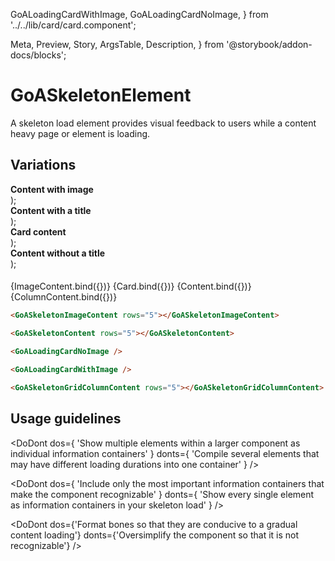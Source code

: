 
  GoALoadingCardWithImage,
  GoALoadingCardNoImage,
} from '../../lib/card/card.component';

  Meta,
  Preview,
  Story,
  ArgsTable,
  Description,
} from '@storybook/addon-docs/blocks';

<Meta
  title="React/Components/SkeletonElement"
  component={GoASkeletonImageContent}
  argTypes={{}}
/>

# GoASkeletonElement

A skeleton load element provides visual feedback to users while a content heavy page or element is loading.

## Variations

  <div>
    <span>
      <b>Content with image</b>
    </span>
    <GoASkeletonImageContent {...args} />
  </div>
);

  <div>
    <span>
      <b>Content with a title</b>
    </span>
    <GoASkeletonContent {...args} />
  </div>
);

  <div>
    <span>
      <b>Card content</b>
    </span>
    <div style={{ display: 'flex', gap: '8px' }}>
      <GoALoadingCardWithImage {...args} />
      <GoALoadingCardWithImage {...args} />
      <GoALoadingCardWithImage {...args} />
    </div>
  </div>
);

  <div>
    <span>
      <b>Content without a title</b>
    </span>
    <GoASkeletonGridColumnContent {...args} />
  </div>
);

####

<Canvas>
  <Story
    name="Skeleton Image Content"
    height={200}
    args={{
      rows: 5,
    }}
  >
    {ImageContent.bind({})}
  </Story>
  <Story name="Skeleton Card" height={200} args={{ maxWidth: '340px' }}>
    {Card.bind({})}
  </Story>
  <Story
    name="Skeleton Titled Content"
    height={200}
    args={{
      rows: 5,
    }}
  >
    {Content.bind({})}
  </Story>
  <Story
    name="Skeleton Content"
    height={200}
    args={{
      rows: 5,
    }}
  >
    {ColumnContent.bind({})}
  </Story>
</Canvas>

```html
<GoASkeletonImageContent rows="5"></GoASkeletonImageContent>

<GoASkeletonContent rows="5"></GoASkeletonContent>

<GoALoadingCardNoImage />

<GoALoadingCardWithImage />

<GoASkeletonGridColumnContent rows="5"></GoASkeletonGridColumnContent>
```

## Usage guidelines

<DoDont
  dos={
    'Show multiple elements within a larger component as individual information containers'
  }
  donts={
    'Compile several elements that may have different loading durations into one container'
  }
/>

<DoDont
  dos={
    'Include only the most important information containers that make the component recognizable'
  }
  donts={
    'Show every single element as information containers in your skeleton load'
  }
/>

<DoDont
  dos={'Format bones so that they are conducive to a gradual content loading'}
  donts={'Oversimplify the component so that it is not recognizable'}
/>
